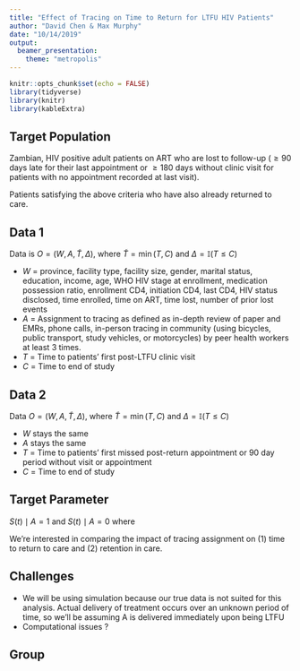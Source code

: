 ```yaml
---
title: "Effect of Tracing on Time to Return for LTFU HIV Patients"
author: "David Chen & Max Murphy"
date: "10/14/2019"
output: 
  beamer_presentation:
    theme: "metropolis"
---
```


```r
knitr::opts_chunk$set(echo = FALSE)
library(tidyverse)
library(knitr)
library(kableExtra)
```

## Target Population
\textbf{Pop 1}

Zambian, HIV positive adult patients on ART who are lost to follow-up ($\geq 90$ days late for their last appointment or $\geq 180$ days without clinic visit for patients with no appointment recorded at last visit).

\vspace{.25in}

\textbf{Pop 2}

Patients satisfying the above criteria who have also already returned to care.

## Data 1

Data is $O = (W, A, \tilde{T}, \Delta)$, where $\tilde{T} = \min(T, C)$ and $\Delta = \mathbb{I}(T \leq C)$

- $W$ = province, facility type, facility size, gender, marital status, education, income, age, WHO HIV stage at enrollment, medication possession ratio, enrollment CD4, initiation CD4, last CD4, HIV status disclosed, time enrolled, time on ART, time lost, number of prior lost events
- $A$ = Assignment to tracing as defined as in-depth review of paper and EMRs, phone calls, in-person tracing in community (using bicycles, public transport, study vehicles, or motorcycles) by peer health workers at least 3 times.
- $T$ = Time to patients' first post-LTFU clinic visit
- $C$ = Time to end of study

## Data 2
Data $O = (W, A, \tilde{T}, \Delta)$, where $\tilde{T} = \min(T, C)$ and $\Delta = \mathbb{I}(T \leq C)$

- $W$ stays the same
- $A$ stays the same
- $T$ = Time to patients' first missed post-return appointment or 90 day period without visit or appointment
- $C$ = Time to end of study


## Target Parameter
$S(t) \mid A = 1$ and $S(t) \mid A = 0$ where
\begin{align*}
S_a(t) &= \prod\limits_{s \in [0, t]}\left\{1 - d\lambda_{0,a}(s)\right\}\\
&= \prod\limits_{i=1}^{K}\left\{1 - \lambda_{0,a}(s_i)\right\}
\end{align*}

We're interested in comparing the impact of tracing assignment on (1) time to return to care and (2) retention in care.

## Challenges
- We will be using simulation because our true data is not suited for this analysis.
Actual delivery of treatment occurs over an unknown period of time, so we'll be assuming A is delivered immediately upon being LTFU
- Computational issues ?

## Group
